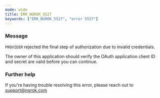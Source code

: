 ```yaml
---
mode: wide
title: ERR_NGROK_5527
keywords: ["ERR_NGROK_5527", "error 5527"]
---
```



### Message

`PROVIDER` rejected the final step of authorization due to invalid credentials.

The owner of this application should verify the OAuth application client ID and secret are valid before you can continue.

<ErrorDetails />

### Further help

If you're having trouble resolving this error, please reach out to [support@ngrok.com](mailto:support@ngrok.com?subject=Help%20with%20ERR_NGROK_5527)
